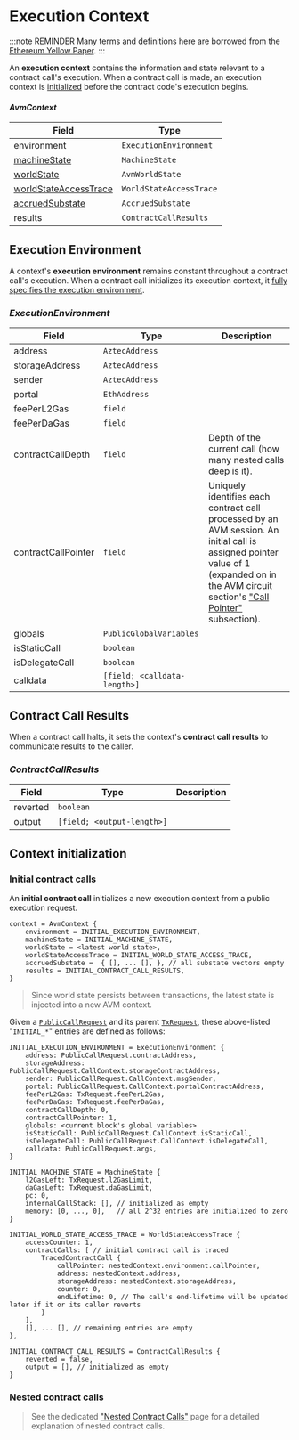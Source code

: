# Execution Context

:::note REMINDER
Many terms and definitions here are borrowed from the [Ethereum Yellow Paper](https://ethereum.github.io/yellowpaper/paper.pdf).
:::

An **execution context** contains the information and state relevant to a contract call's execution. When a contract call is made, an execution context is [initialized](#context-initialization) before the contract code's execution begins.

#### _AvmContext_
| Field                                                     | Type                    |
| ---                                                       | ---                     |
| environment                                               | `ExecutionEnvironment`  |
| [machineState](./state#machine-state)                     | `MachineState`          |
| [worldState](./state#avm-world-state)                     | `AvmWorldState`         |
| [worldStateAccessTrace](./state#world-state-access-trace) | `WorldStateAccessTrace` |
| [accruedSubstate](./state#accrued-substate)               | `AccruedSubstate`       |
| results                                                   | `ContractCallResults`   |

## Execution Environment

A context's **execution environment** remains constant throughout a contract call's execution. When a contract call initializes its execution context, it [fully specifies the execution environment](#context-initialization).

### _ExecutionEnvironment_
| Field                 | Type                         | Description |
| ---                   | ---                          | ---         |
| address               | `AztecAddress`               |  |
| storageAddress        | `AztecAddress`               |  |
| sender                | `AztecAddress`               |  |
| portal                | `EthAddress`                 |  |
| feePerL2Gas           | `field`                      |  |
| feePerDaGas           | `field`                      |  |
| contractCallDepth     | `field`                      | Depth of the current call (how many nested calls deep is it). |
| contractCallPointer   | `field`                      | Uniquely identifies each contract call processed by an AVM session. An initial call is assigned pointer value of 1 (expanded on in the AVM circuit section's ["Call Pointer"](./avm-circuit#call-pointer) subsection). |
| globals               | `PublicGlobalVariables`      |  |
| isStaticCall          | `boolean`                    |  |
| isDelegateCall        | `boolean`                    |  |
| calldata              | `[field; <calldata-length>]` |  |

## Contract Call Results

When a contract call halts, it sets the context's **contract call results** to communicate results to the caller.

### _ContractCallResults_
| Field        | Type                       | Description |
| ---          | ---                        | ---         |
| reverted     | `boolean`                  |  |
| output       | `[field; <output-length>]` |  |

## Context initialization

### Initial contract calls

An **initial contract call** initializes a new execution context from a public execution request.

```
context = AvmContext {
    environment = INITIAL_EXECUTION_ENVIRONMENT,
    machineState = INITIAL_MACHINE_STATE,
    worldState = <latest world state>,
    worldStateAccessTrace = INITIAL_WORLD_STATE_ACCESS_TRACE,
    accruedSubstate =  { [], ... [], }, // all substate vectors empty
    results = INITIAL_CONTRACT_CALL_RESULTS,
}
```

> Since world state persists between transactions, the latest state is injected into a new AVM context.

Given a [`PublicCallRequest`](../transactions/tx-object#public-call-request) and its parent [`TxRequest`](../transactions/local-execution#execution-request), these above-listed "`INITIAL_*`" entries are defined as follows:

```
INITIAL_EXECUTION_ENVIRONMENT = ExecutionEnvironment {
    address: PublicCallRequest.contractAddress,
    storageAddress: PublicCallRequest.CallContext.storageContractAddress,
    sender: PublicCallRequest.CallContext.msgSender,
    portal: PublicCallRequest.CallContext.portalContractAddress,
    feePerL2Gas: TxRequest.feePerL2Gas,
    feePerDaGas: TxRequest.feePerDaGas,
    contractCallDepth: 0,
    contractCallPointer: 1,
    globals: <current block's global variables>
    isStaticCall: PublicCallRequest.CallContext.isStaticCall,
    isDelegateCall: PublicCallRequest.CallContext.isDelegateCall,
    calldata: PublicCallRequest.args,
}

INITIAL_MACHINE_STATE = MachineState {
    l2GasLeft: TxRequest.l2GasLimit,
    daGasLeft: TxRequest.daGasLimit,
    pc: 0,
    internalCallStack: [], // initialized as empty
    memory: [0, ..., 0],   // all 2^32 entries are initialized to zero
}

INITIAL_WORLD_STATE_ACCESS_TRACE = WorldStateAccessTrace {
    accessCounter: 1,
    contractCalls: [ // initial contract call is traced
        TracedContractCall {
            callPointer: nestedContext.environment.callPointer,
            address: nestedContext.address,
            storageAddress: nestedContext.storageAddress,
            counter: 0,
            endLifetime: 0, // The call's end-lifetime will be updated later if it or its caller reverts
        }
    ],
    [], ... [], // remaining entries are empty
},

INITIAL_CONTRACT_CALL_RESULTS = ContractCallResults {
    reverted = false,
    output = [], // initialized as empty
}
```

### Nested contract calls

> See the dedicated ["Nested Contract Calls"](./nested-calls) page for a detailed explanation of nested contract calls.


<NestedContext />
